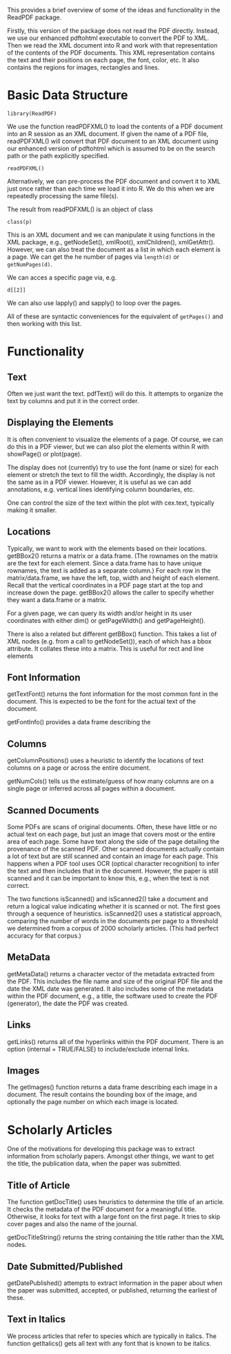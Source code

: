 This provides a brief overview of some of the ideas and functionality in
the ReadPDF package.

Firstly, this version of the package does not read the PDF directly.
Instead, we use our enhanced pdftohtml executable to convert the PDF
to XML.  Then we read the XML document into R and work with that
representation of the contents of the PDF documents.  This XML
representation contains the text and their positions on each page, the
font, color, etc.  It also contains the regions for images, rectangles
and lines.


# Basic Data Structure
```
library(ReadPDF)
```

We use the function readPDFXML() to load
the contents of a PDF document into an R session as an XML document.
If given the name of a PDF file, readPDFXML() will convert that PDF document to an XML document
using our enhanced version of pdftohtml which is assumed to be on the search path or the path explicitly specified.

```
readPDFXML()
```
Alternatively, we can pre-process the PDF document and convert it to XML just once
rather than each time we load it into R.
We do this when we are repeatedly processing the same file(s).


The result from readPDFXML() is an object of class
```
class(p)
```

This is an XML document and we can manipulate it using
functions in the XML package, e.g., getNodeSet(), xmlRoot(), xmlChildren(), xmlGetAttr().
However, we can also treat the document as a list in which each  element is a page.
We can get the he number  of pages via `length(d)` or `getNumPages(d)`.

We can acces a specific page via, e.g.
```
d[[2]]
```

We can also use lapply() and sapply() to loop over the pages.

All of these are syntactic conveniences for the equivalent of
`getPages()` and then working with this list.


# Functionality


## Text
Often we just want the text.
pdfText() will do this.  It attempts to organize the text
by columns and put it in the correct order.


## Displaying the Elements
It is often convenient to visualize the elements of a page.
Of course, we can do this in a PDF viewer, but we can also plot the elements
within R with showPage() or plot(page).

The display does not (currently) try to use the font (name or size) for each element or
stretch the text to fill the width. Accordingly, the display is not the same as
in a PDF viewer. However, it is useful as we can add annotations, e.g. vertical lines
identifying column boundaries, etc.

One can control the size of the text within the plot with cex.text, typically
making it smaller.


## Locations
Typically,  we want to work with the elements based on their locations.
getBBox2() returns a matrix or a data.frame.
(The rownames on the matrix are the text for each element.
Since a data.frame has to have unique rownames, the text is added as a separate column.)
For each row in the matrix/data.frame, we have the left, top, width and height of each element.
Recall that the vertical coordinates in a PDF page start at the top and increase down the page.
getBBox2() allows the caller to specify whether they want a data.frame or a matrix.

For a given page, we can query its width and/or height in its user coordinates
with either dim() or getPageWidth() and getPageHeight().

There is also a related but different getBBox() function. This takes a list of XML nodes
(e.g. from a call to getNodeSet()), each of which has a bbox attribute. It collates these into a matrix.
This is useful for rect and line elements

## Font Information

getTextFont() returns the font information for the most common font in the document.
This is expected to be the font for the actual text of the document.

getFontInfo() provides a data frame describing the 

## Columns
getColumnPositions() uses a heuristic to identify the locations of text columns on a page
or across the entire document.

getNumCols() tells us the estimate/guess of how many columns are on a single
page or inferred across all pages within a document.


## Scanned Documents

Some PDFs are scans of original documents.
Often, these have little or no actual text on each page,
but just an image that covers most or the entire area of each page.
Some have text along the side of the page detailing the provenance of the
scanned PDF.
Other scanned documents actually contain a lot of text but are still scanned
and contain an image for each page. This happens when a PDF tool uses OCR
(optical character recognition) to infer the text and then includes that in the document.
However, the paper is still scanned and it can be important to know this,
e.g., when the text is not correct.

The two functions isScanned() and isScanned2() take a document and return a
logical value indicating whether it is scanned or not.
The first goes through a sequence of heuristics.
isScanned2() uses a statistical approach, comparing the number of words
in the documents per page to a threshold we determined from a corpus
of 2000 scholarly articles.  (This had perfect accuracy for that corpus.)

## MetaData
getMetaData() returns a character vector of the metadata extracted from the PDF.
This includes the file name and size of the original PDF file and the date the XML date was generated.
It also includes some of the metadata within the PDF document, e.g., a title,
the software used to create the PDF (generator), the date the PDF was created.


## Links
getLinks() returns all of the hyperlinks within the PDF document.
There is an option (internal = TRUE/FALSE) to include/exclude
internal links.

## Images
The getImages() function returns a data frame describing each image in a document.
The result contains the bounding box of the image, and optionally the page number on
which each image is located.

# Scholarly Articles

One of the motivations for developing this package was
to extract information from  scholarly papers.
Amongst other things,
we want to get the title, the publication data, when the paper was submitted.



## Title of Article
The function getDocTitle() uses heuristics to determine the title of
an article.
It checks the metadata of the PDF document for a meaningful title.
Otherwise, it looks for text with a large font on the first page.
It tries to skip cover pages and also the name of the journal.

getDocTitleString() returns the string containing the title rather than the XML nodes.


## Date Submitted/Published
getDatePublished() attempts to extract information in the paper
about when the paper was submitted, accepted, or published,
returning the earliest of these.


## Text in Italics
We process articles that refer to species which are typically in italics.
The function getItalics() gets all text with any font that is known to be italics.

<!--
There are times where we want to deal with the text nodes
for all pages a single list.  For example, ...
flattenPages
-->